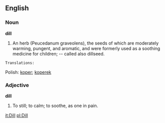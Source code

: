 ==English==

===Noun===

'''dill'''

#An herb (Peucedanum graveolens), the seeds of which are moderately warming, pungent, and aromatic, and were formerly used as a soothing medicine for children; -- called also dillseed.
 Translations:
Polish: [[koper]]; [[koperek]]

===Adjective===

'''dill'''

#To still; to calm; to soothe, as one in pain.

[[it:Dill]]
[[pl:Dill]]